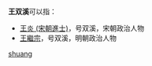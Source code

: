 '''王双溪'''可以指：
* [[王炎_(宋朝進士)|王炎 (宋朝進士)]]，号双溪，宋朝政治人物
* [[王繼宗|王繼宗]]，号双溪，明朝政治人物

{{disambig}}

[[Category:三字王姓人名消歧义|shuang]]